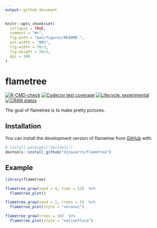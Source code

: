 ```yaml
---
output: github_document
---
```


<!-- README.md is generated from README.Rmd. Please edit that file -->

```r
knitr::opts_chunk$set(
  collapse = TRUE,
  comment = "#>",
  fig.path = "man/figures/README-",
  out.width = "80%",
  fig.width = 50/3, 
  fig.height = 50/3,  
  dpi = 300
)
```

# flametree

<!-- badges: start -->
[![R-CMD-check](https://github.com/djnavarro/flametree/workflows/R-CMD-check/badge.svg)](https://github.com/djnavarro/flametree/actions)
[![Codecov test coverage](https://codecov.io/gh/djnavarro/flametree/branch/master/graph/badge.svg)](https://codecov.io/gh/djnavarro/flametree?branch=master)
[![Lifecycle: experimental](https://img.shields.io/badge/lifecycle-experimental-orange.svg)](https://lifecycle.r-lib.org/articles/stages.html#experimental)
[![CRAN status](https://www.r-pkg.org/badges/version/flametree)](https://CRAN.R-project.org/package=flametree)
<!-- badges: end -->

The goal of flametree is to make pretty pictures.

## Installation

You can install the development version of flametree from [GitHub](https://github.com/) with:

``` r
# install.packages("devtools")
devtools::install_github("djnavarro/flametree")
```
## Example

```r
library(flametree)

flametree_grow(seed = 4, time = 12)  %>% 
  flametree_plot()         
```


```r
flametree_grow(seed = 1, trees = 5)  %>% 
  flametree_plot(style = "voronoi")
```

```r
flametree_grow(trees = 16)  %>% 
  flametree_plot(style = "nativeflora")
```



